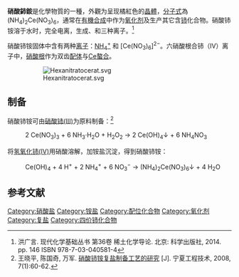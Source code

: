 {{Chembox
|   Name = 硝酸鈰銨
|   ImageFile = Ceric ammonium nitrate.jpg
|   ImageSize = 200px
|   ImageName = Ammonium cerium(IV) nitrate
|   IUPACName = Diammonium cerium(IV) nitrate、
| OtherNames = Ceric ammonium nitrate (CAN)
| Section1 = {{Chembox Identifiers
| CASNo = 16774-21-3
| CASNo_Ref = {{cascite|changed|??}}
|    EINECS  =  240-827-6
|  PubChem  =  180504
|  ChemSpiderID  =  157072
|  SMILES  =  [Ce+4].O=[N+]([O-])[O-].[O-][N+]([O-])=O.[O-][N+]([O-])=O.[O-][N+]([O-])=O.[O-][N+]([O-])=O.[O-][N+]([O-])=O.[NH4+].[NH4+]
|  InChI  =  1/Ce.6NO3.2H3N/c;6*2-1(3)4;;/h;;;;;;;2*1H3/q+4;6*-1;;/p+2
|  InChIKey  =  XMPZTFVPEKAKFH-SKRXCDHZAV
|  StdInChI  =  1S/Ce.6NO3.2H3N/c;6*2-1(3)4;;/h;;;;;;;2*1H3/q+4;6*-1;;/p+2
|  StdInChIKey  =  XMPZTFVPEKAKFH-UHFFFAOYSA-P
}}
| Section2 = {{Chembox Properties
|   Formula = H<sub>8</sub>N<sub>8</sub>CeO<sub>18</sub>
|   MolarMass = 548.26 
|   Appearance = 橘紅色晶體
|   Solubility = 141 g/100 mL (25 °C)<br />227 g/100 mL (80 °C)
|   MeltingPt = 107-108 °C
  }}
| Section3 = {{Chembox Structure
|   Coordination = [[正二十面体|二十面體]]
|   CrystalStruct = [[單斜晶系|單斜晶系]]
  }}
| Section8 = {{Chembox Related
|   OtherCpds = [[硝酸銨|硝酸銨]]<br /> [[二氧化鈰|二氧化鈰]]
  }}
}}
'''硝酸鈰銨'''是化學物質的一種，外觀为呈现橘紅色的[[晶體|晶體]]，[[分子式|分子式]]為 (NH<sub>4</sub>)<sub>2</sub>Ce(NO<sub>3</sub>)<sub>6</sub>，通常在[[有機合成|有機合成]]中作为[[氧化剂|氧化剂]]及生产其它含[[铈|铈]]化合物。硝酸铈铵溶于水时，完全电离，生成{{chem|NH|4|+}}、{{chem|Ce|4+}}和{{chem|NO|3|-}}三种离子。<ref>洪广言. 现代化学基础丛书 第36卷 稀土化学导论. 北京: 科学出版社, 2014. pp. 146 ISBN 978-7-03-040581-4</ref>

硝酸铈铵固体中含有两种[[离子|离子]]：[[铵根离子|NH<sub>4</sub><sup>+</sup>]] 和 [Ce(NO<sub>3</sub>)<sub>6</sub>]<sup>2−</sup>。六硝酸根合铈（IV）离子中，[[硝酸根|硝酸根]]作为双齿[[配体_(化学)|配体]]与[[铈|Ce]][[螯合|螯合]]。

:[[File:Hexanitratocerat.svg|thumb]]

==制备==
硝酸铈铵可由[[硝酸铈(III)|硝酸铈(III)]]为原料制备：<ref>王晓平, 陈国奇, 万军. [http://www.ixueshu.com/document/71e577ab5ad89c0a.html 硝酸铈铵复盐制备工艺的研究] {{Wayback|url=http://www.ixueshu.com/document/71e577ab5ad89c0a.html |date=20180315003739 }}[J]. 宁夏工程技术, 2008, 7(1):60-62.</ref>

: 2 Ce(NO<sub>3</sub>)<sub>3</sub> + 6 NH<sub>3</sub>·H<sub>2</sub>O + H<sub>2</sub>O<sub>2</sub> → 2 Ce(OH)<sub>4</sub>↓ + 6 NH<sub>4</sub>NO<sub>3</sub>
将[[氢氧化铈(IV)|氢氧化铈(IV)]]用硝酸溶解，加铵盐沉淀，得到硝酸铈铵：
: Ce(OH)<sub>4</sub> + 4 H<sup>+</sup> + 2 NH<sub>4</sub><sup>+</sup> + 6 NO<sub>3</sub><sup>−</sup> → (NH<sub>4</sub>)<sub>2</sub>Ce(NO<sub>3</sub>)<sub>6</sub>↓ + 4 H<sub>2</sub>O
==参考文献==
{{reflist}}

{{无机化合物小作品}}

{{铵盐}}
{{硝酸盐}}
[[Category:硝酸盐|Category:硝酸盐]]
[[Category:铵盐|Category:铵盐]]
[[Category:配位化合物|Category:配位化合物]]
[[Category:氧化剂|Category:氧化剂]]
[[Category:复盐|Category:复盐]]
[[Category:四价铈化合物|Category:四价铈化合物]]